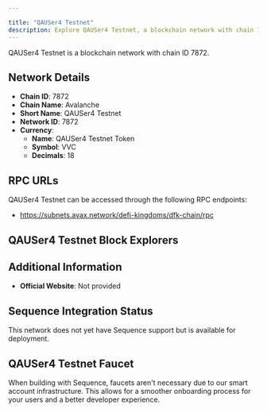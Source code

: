 ```yaml
---

title: "QAUSer4 Testnet"
description: Explore QAUSer4 Testnet, a blockchain network with chain ID 7872. Learn about its native currency, QAUSer4 Testnet Token, and how to interact with the network.
---
```




QAUSer4 Testnet is a blockchain network with chain ID 7872.

## Network Details

- **Chain ID**: 7872
- **Chain Name**: Avalanche
- **Short Name**: QAUSer4 Testnet
- **Network ID**: 7872
- **Currency**: 
  - **Name**: QAUSer4 Testnet Token
  - **Symbol**: VVC
  - **Decimals**: 18

## RPC URLs

QAUSer4 Testnet can be accessed through the following RPC endpoints:

- https://subnets.avax.network/defi-kingdoms/dfk-chain/rpc

## QAUSer4 Testnet Block Explorers



## Additional Information

- **Official Website**: Not provided

## Sequence Integration Status

This network does not yet have Sequence support but is available for deployment.

## QAUSer4 Testnet Faucet

When building with Sequence, faucets aren't necessary due to our smart account infrastructure. This allows for a smoother onboarding process for your users and a better developer experience.
